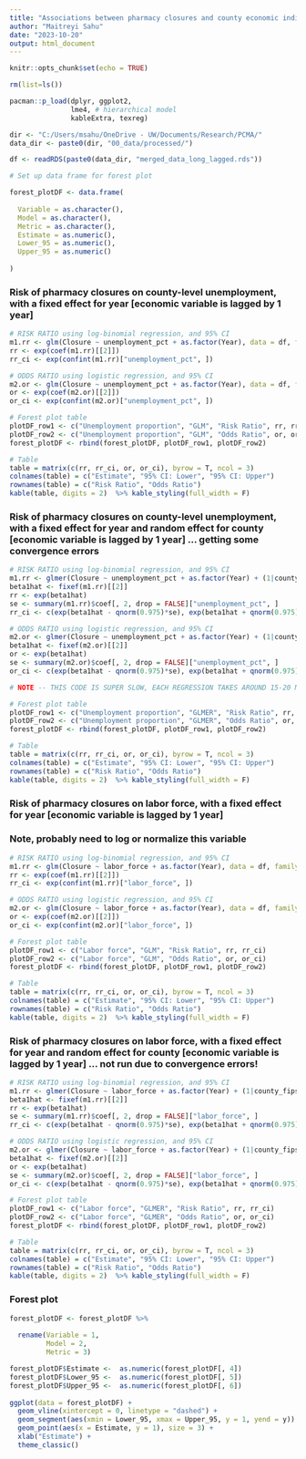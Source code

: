 ```yaml
---
title: "Associations between pharmacy closures and county economic indicators"
author: "Maitreyi Sahu"
date: "2023-10-20"
output: html_document
---
```


```r
knitr::opts_chunk$set(echo = TRUE)

rm(list=ls())

pacman::p_load(dplyr, ggplot2, 
               lme4, # hierarchical model
               kableExtra, texreg)

dir <- "C:/Users/msahu/OneDrive - UW/Documents/Research/PCMA/"
data_dir <- paste0(dir, "00_data/processed/")

df <- readRDS(paste0(data_dir, "merged_data_long_lagged.rds"))

# Set up data frame for forest plot

forest_plotDF <- data.frame(
  
  Variable = as.character(),
  Model = as.character(),
  Metric = as.character(),
  Estimate = as.numeric(),
  Lower_95 = as.numeric(),
  Upper_95 = as.numeric()
  
)
```

### Risk of pharmacy closures on county-level unemployment, with a fixed effect for year [economic variable is lagged by 1 year]

```r
# RISK RATIO using log-binomial regression, and 95% CI
m1.rr <- glm(Closure ~ unemployment_pct + as.factor(Year), data = df, family = binomial(link = "log"))
rr <- exp(coef(m1.rr)[[2]])
rr_ci <- exp(confint(m1.rr)["unemployment_pct", ])

# ODDS RATIO using logistic regression, and 95% CI
m2.or <- glm(Closure ~ unemployment_pct + as.factor(Year), data = df, family = binomial(link = "logit"))
or <- exp(coef(m2.or)[[2]])
or_ci <- exp(confint(m2.or)["unemployment_pct", ])
```

```r
# Forest plot table
plotDF_row1 <- c("Unemployment proportion", "GLM", "Risk Ratio", rr, rr_ci)
plotDF_row2 <- c("Unemployment proportion", "GLM", "Odds Ratio", or, or_ci)
forest_plotDF <- rbind(forest_plotDF, plotDF_row1, plotDF_row2)

# Table
table = matrix(c(rr, rr_ci, or, or_ci), byrow = T, ncol = 3)
colnames(table) = c("Estimate", "95% CI: Lower", "95% CI: Upper")
rownames(table) = c("Risk Ratio", "Odds Ratio")
kable(table, digits = 2)  %>% kable_styling(full_width = F)
```

   
### Risk of pharmacy closures on county-level unemployment, with a fixed effect for year and random effect for county [economic variable is lagged by 1 year] ... getting some convergence errors

```r
# RISK RATIO using log-binomial regression, and 95% CI
m1.rr <- glmer(Closure ~ unemployment_pct + as.factor(Year) + (1|county_fips), data = df, family = binomial(link = "log"))
beta1hat <- fixef(m1.rr)[[2]]
rr <- exp(beta1hat)
se <- summary(m1.rr)$coef[, 2, drop = FALSE]["unemployment_pct", ] 
rr_ci <- c(exp(beta1hat - qnorm(0.975)*se), exp(beta1hat + qnorm(0.975)*se))

# ODDS RATIO using logistic regression, and 95% CI
m2.or <- glmer(Closure ~ unemployment_pct + as.factor(Year) + (1|county_fips), data = df, family = binomial(link = "logit"))
beta1hat <- fixef(m2.or)[[2]]
or <- exp(beta1hat)
se <- summary(m2.or)$coef[, 2, drop = FALSE]["unemployment_pct", ] 
or_ci <- c(exp(beta1hat - qnorm(0.975)*se), exp(beta1hat + qnorm(0.975)*se))

# NOTE -- THIS CODE IS SUPER SLOW, EACH REGRESSION TAKES AROUND 15-20 MIN.... see if there's a way to speed up??
```

```r
# Forest plot table
plotDF_row1 <- c("Unemployment proportion", "GLMER", "Risk Ratio", rr, rr_ci)
plotDF_row2 <- c("Unemployment proportion", "GLMER", "Odds Ratio", or, or_ci)
forest_plotDF <- rbind(forest_plotDF, plotDF_row1, plotDF_row2)

# Table
table = matrix(c(rr, rr_ci, or, or_ci), byrow = T, ncol = 3)
colnames(table) = c("Estimate", "95% CI: Lower", "95% CI: Upper")
rownames(table) = c("Risk Ratio", "Odds Ratio")
kable(table, digits = 2)  %>% kable_styling(full_width = F)
```
    
    
    

### Risk of pharmacy closures on labor force, with a fixed effect for year [economic variable is lagged by 1 year]
### Note, probably need to log or normalize this variable

```r
# RISK RATIO using log-binomial regression, and 95% CI
m1.rr <- glm(Closure ~ labor_force + as.factor(Year), data = df, family = binomial(link = "log"))
rr <- exp(coef(m1.rr)[[2]])
rr_ci <- exp(confint(m1.rr)["labor_force", ])

# ODDS RATIO using logistic regression, and 95% CI
m2.or <- glm(Closure ~ labor_force + as.factor(Year), data = df, family = binomial(link = "logit"))
or <- exp(coef(m2.or)[[2]])
or_ci <- exp(confint(m2.or)["labor_force", ])
```

```r
# Forest plot table
plotDF_row1 <- c("Labor force", "GLM", "Risk Ratio", rr, rr_ci)
plotDF_row2 <- c("Labor force", "GLM", "Odds Ratio", or, or_ci)
forest_plotDF <- rbind(forest_plotDF, plotDF_row1, plotDF_row2)

# Table
table = matrix(c(rr, rr_ci, or, or_ci), byrow = T, ncol = 3)
colnames(table) = c("Estimate", "95% CI: Lower", "95% CI: Upper")
rownames(table) = c("Risk Ratio", "Odds Ratio")
kable(table, digits = 2)  %>% kable_styling(full_width = F)
```


### Risk of pharmacy closures on labor force, with a fixed effect for year and random effect for county [economic variable is lagged by 1 year] ... not run due to convergence errors!

```r
# RISK RATIO using log-binomial regression, and 95% CI
m1.rr <- glmer(Closure ~ labor_force + as.factor(Year) + (1|county_fips), data = df, family = binomial(link = "log"))
beta1hat <- fixef(m1.rr)[[2]]
rr <- exp(beta1hat)
se <- summary(m1.rr)$coef[, 2, drop = FALSE]["labor_force", ] 
rr_ci <- c(exp(beta1hat - qnorm(0.975)*se), exp(beta1hat + qnorm(0.975)*se))

# ODDS RATIO using logistic regression, and 95% CI
m2.or <- glmer(Closure ~ labor_force + as.factor(Year) + (1|county_fips), data = df, family = binomial(link = "logit"))
beta1hat <- fixef(m2.or)[[2]]
or <- exp(beta1hat)
se <- summary(m2.or)$coef[, 2, drop = FALSE]["labor_force", ] 
or_ci <- c(exp(beta1hat - qnorm(0.975)*se), exp(beta1hat + qnorm(0.975)*se))
```


```r
# Forest plot table
plotDF_row1 <- c("Labor force", "GLMER", "Risk Ratio", rr, rr_ci)
plotDF_row2 <- c("Labor force", "GLMER", "Odds Ratio", or, or_ci)
forest_plotDF <- rbind(forest_plotDF, plotDF_row1, plotDF_row2)

# Table
table = matrix(c(rr, rr_ci, or, or_ci), byrow = T, ncol = 3)
colnames(table) = c("Estimate", "95% CI: Lower", "95% CI: Upper")
rownames(table) = c("Risk Ratio", "Odds Ratio")
kable(table, digits = 2)  %>% kable_styling(full_width = F)
```
  
  

### Forest plot

```r

forest_plotDF <- forest_plotDF %>% 
  
  rename(Variable = 1,
         Model = 2, 
         Metric = 3) 

forest_plotDF$Estimate <-  as.numeric(forest_plotDF[, 4])
forest_plotDF$Lower_95 <-  as.numeric(forest_plotDF[, 5])
forest_plotDF$Upper_95 <-  as.numeric(forest_plotDF[, 6])
  
ggplot(data = forest_plotDF) +
  geom_vline(xintercept = 0, linetype = "dashed") +
  geom_segment(aes(xmin = Lower_95, xmax = Upper_95, y = 1, yend = y)) +
  geom_point(aes(x = Estimate, y = 1), size = 3) +
  xlab("Estimate") +
  theme_classic()


```

